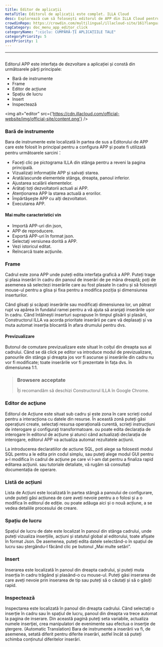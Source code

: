 ```yaml
---
title: Editor de aplicații
metaTitle: Editorul de aplicații este complet. ILLA Cloud
desc: Explorează cum să folosești editorul de APP din ILLA Cloud pentru a crea și personaliza aplicațiile folosind o interfață ușor de utilizat
crowdinRepo: https://crowdin.com/multilingual/illacloud-site/161?languages=ro&filter=basic&value=0
tagCategory: doc_menu_app_editor_click
categoryName: ":ciclu: CUMPĂRĂ-ȚI APLICAȚIILE TALE"
categoryPriority: 5
postPriority: 1
---
```


* * *

## <h2 hidden>Editor de aplicație</h2>

Editorul APP este interfața de dezvoltare a aplicației și constă din următoarele părți principale:

-   Bară de instrumente
-   Frame
-   Editor de acțiune
-   Spațiu de lucru
-   Insert
-   Inspectează

<img alt="editor" src={'https://cdn.illacloud.com/official-website/img/official-site/content.png'} />

### Bară de instrumente

Bara de instrumente este localizată în partea de sus a Editorului de APP care este folosit în principal pentru a configura APP și poate fi utilizată pentru următoarele sarcini：

-   Faceți clic pe pictograma ILLA din stânga pentru a reveni la pagina principală.
-   Vizualizați informațiile APP și salvați starea.
-   Arată/ascunde elementele stânga, dreapta, panoul inferior.
-   Ajustarea scalării elementelor.
-   Arătați toți dezvoltatorii actuali ai APP.
-   Atenționarea APP la starea actuală a erorilor.
-   Împărtășește APP cu alți dezvoltatori.
-   Executarea APP.

#### Mai multe caracteristici vin

-   Importă APP-uri din json,
-   APP de reproducere.
-   Exportă APP-uri în format json.
-   Selectaţi versiunea dorită a APP.
-   Vezi istoricul editat.
-   Reîncarcă toate acţiunile.

[//]: # "[Image]"

### Frame

Cadrul este zona APP unde puteți edita interfața grafică a APP. Puteți trage și plasa inserări în cadru din panoul de inserări de pe mâna dreaptă; poți de asemenea să selectezi inserările care au fost plasate în cadru și să folosești mouse-ul pentru a glisa și fixa pentru a modifica poziția și dimensiunea inserturilor.

Când glisați și scăpați inserările sau modificați dimensiunea lor, un pătrat rupt va apărea în fundalul ramei pentru a vă ajuta să aranjați inserările ușor în cadru. Când întâlnești inserturi suprapuse în timpul glisării și plasării, Constructorul ILLA va acorda prioritate inserării pe care vă deplasați și va muta automat inserția blocantă în afara drumului pentru dvs.

#### Previzualizare

Butonul de comutare previzualizare este situat în colțul din dreapta sus al cadrului. Când se dă click pe editor va introduce modul de previzualizare, panourile din stânga și dreapta jos vor fi ascunse și inserările din cadru nu vor fi modificate; toate inserările vor fi prezentate în fața dvs. în dimensiunea 1:1.

> ### Browsere acceptate
>
> Îți recomandăm să deschizi Constructorul ILLA în Google Chrome.

### Editor de acţiune

Editorul de Acțiune este situat sub cadru și este zona în care scrieți codul pentru a interacționa cu datele din resurse. În această zonă puteți găsi operațiuni create, selectați resursa operațională curentă, scrieți instrucțiuni de interogare și configurați transformatoare. ou poate edita declarația de interogare în editorul de acțiune și atunci când actualizați declarația de interogare, editorul APP va actualiza automat rezultatele acțiunii.

La introducerea declaratiilor de actiune SQL, poti alege sa folosesti modul SQL pentru a le edita prin codul simplu, sau puteţi alege modul GUI pentru a-l modifica în cadrul de acţiune pe care vi l-am dat pentru a finaliza rapid editarea acţiunii. sau tutoriale detaliate, vă rugăm să consultați documentația de operare.

### Listă de acțiuni

Lista de Acțiuni este localizată în partea stângă a panoului de configurare, unde puteți găsi acțiunea de care aveți nevoie pentru a o folosi și a o modifica în editorul de ediție. ou poate adăuga aici și o nouă acțiune, a se vedea detaliile procesului de creare.

### Spațiu de lucru

Spațiul de lucru de date este localizat în panoul din stânga cadrului, unde puteți vizualiza inserțiile, acțiuni și statutul global al editorului, toate afișate în format Json. De asemenea, puteți edita datele selectând-o în spațiul de lucru sau ștergându-l făcând clic pe butonul „Mai multe setări”.

### Insert

Inserarea este localizată în panoul din dreapta cadrului, și puteți muta inserția în cadru trăgând și plasând-o cu mouse-ul. Puteți găsi inserarea de care aveți nevoie prin inserarea de tip sau puteți să o căutați și să o găsiți rapid.

[//]: # "[Image]"

### Inspectează

Inspectarea este localizată în panoul din dreapta cadrului. Când selectați o inserție în cadru sau în spațiul de lucru, panoul din dreapta va trece automat la pagina de inserare. Din această pagină puteţi seta variabile, actualiza numele inserţiei, crea manipulatori de evenimente sau efectua o inserţie de ştergere. (Automatic Translation) Bara de instrumente a inserării va fi, de asemenea, setată diferit pentru diferite inserări, astfel încât să puteți schimba conținutul diferitelor inserări.

